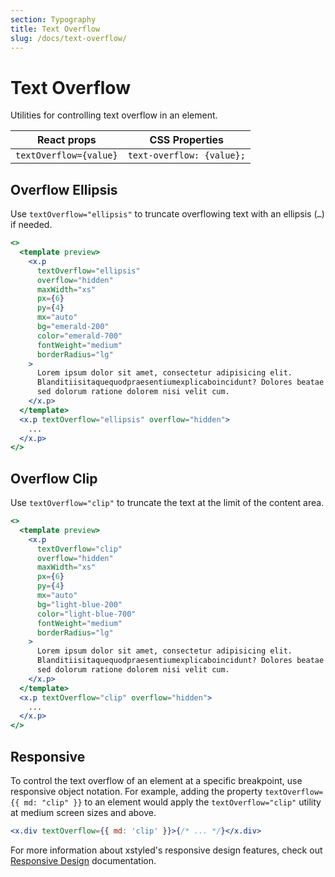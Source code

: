 ```yaml
---
section: Typography
title: Text Overflow
slug: /docs/text-overflow/
---
```


# Text Overflow

Utilities for controlling text overflow in an element.

| React props            | CSS Properties            |
| ---------------------- | ------------------------- |
| `textOverflow={value}` | `text-overflow: {value};` |

## Overflow Ellipsis

Use `textOverflow="ellipsis"` to truncate overflowing text with an ellipsis (`…`) if needed.

```jsx preview color=emerald
<>
  <template preview>
    <x.p
      textOverflow="ellipsis"
      overflow="hidden"
      maxWidth="xs"
      px={6}
      py={4}
      mx="auto"
      bg="emerald-200"
      color="emerald-700"
      fontWeight="medium"
      borderRadius="lg"
    >
      Lorem ipsum dolor sit amet, consectetur adipisicing elit.
      Blanditiisitaquequodpraesentiumexplicaboincidunt? Dolores beatae nam at
      sed dolorum ratione dolorem nisi velit cum.
    </x.p>
  </template>
  <x.p textOverflow="ellipsis" overflow="hidden">
    ...
  </x.p>
</>
```

## Overflow Clip

Use `textOverflow="clip"` to truncate the text at the limit of the content area.

```jsx preview color=light-blue
<>
  <template preview>
    <x.p
      textOverflow="clip"
      overflow="hidden"
      maxWidth="xs"
      px={6}
      py={4}
      mx="auto"
      bg="light-blue-200"
      color="light-blue-700"
      fontWeight="medium"
      borderRadius="lg"
    >
      Lorem ipsum dolor sit amet, consectetur adipisicing elit.
      Blanditiisitaquequodpraesentiumexplicaboincidunt? Dolores beatae nam at
      sed dolorum ratione dolorem nisi velit cum.
    </x.p>
  </template>
  <x.p textOverflow="clip" overflow="hidden">
    ...
  </x.p>
</>
```

<!-- @TODO add truncate -->

## Responsive

To control the text overflow of an element at a specific breakpoint, use responsive object notation. For example, adding the property `textOverflow={{ md: "clip" }}` to an element would apply the `textOverflow="clip"` utility at medium screen sizes and above.

```jsx
<x.div textOverflow={{ md: 'clip' }}>{/* ... */}</x.div>
```

For more information about xstyled's responsive design features, check out [Responsive Design](@TODO-link) documentation.
